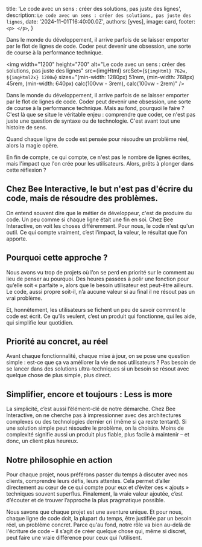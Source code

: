 
  title: 'Le code avec un sens : créer des solutions, pas juste des lignes',
  description: `Le code avec un sens : créer des solutions, pas juste des lignes`,
  date: '2024-11-01T16:40:00.0Z',
  authors: [yves],
  image: card,
  footer: `
    <p>
    </p>
  `,
}

Dans le monde du développement, il arrive parfois de se laisser emporter par le flot de lignes de code. Coder peut devenir une obsession, une sorte de course à la performance technique.

<!--more-->

<img
  width="1200"
  height="700"
  alt="Le code avec un sens : créer des solutions, pas juste des lignes"
  src={imgHtml}
  srcSet={`${imgHtml} 762w, ${imgHtml2x} 1200w`}
  sizes="(min-width: 1280px) 51rem, (min-width: 768px) 45rem, (min-width: 640px) calc(100vw - 3rem), calc(100vw - 2rem)"
/>

Dans le monde du développement, il arrive parfois de se laisser emporter par le flot de lignes de code. Coder peut devenir une obsession, une sorte de course à la performance technique. Mais au fond, pourquoi le faire ? C'est là que se situe le véritable enjeu : comprendre que coder, ce n'est pas juste une question de syntaxe ou de technologie. C'est avant tout une histoire de sens.

Quand chaque ligne de code est pensée pour résoudre un problème réel, alors la magie opère.

En fin de compte, ce qui compte, ce n'est pas le nombre de lignes écrites, mais l'impact que l'on crée pour les utilisateurs. Alors, prêts à plonger dans cette réflexion ?

## Chez Bee Interactive, le but n'est pas d'écrire du code, mais de résoudre des problèmes.

On entend souvent dire que le métier de développeur, c'est de produire du code. Un peu comme si chaque ligne était une fin en soi. Chez Bee Interactive, on voit les choses différemment. Pour nous, le code n'est qu'un outil. Ce qui compte vraiment, c’est l’impact, la valeur, le résultat que l’on apporte.

## Pourquoi cette approche ?

Nous avons vu trop de projets où l’on se perd en priorité sur le comment au lieu de penser au pourquoi. Des heures passées à polir une fonction pour qu’elle soit « parfaite », alors que le besoin utilisateur est peut-être ailleurs. Le code, aussi propre soit-il, n’a aucune valeur si au final il ne résout pas un vrai problème.

Et, honnêtement, les utilisateurs se fichent un peu de savoir comment le code est écrit. Ce qu’ils veulent, c’est un produit qui fonctionne, qui les aide, qui simplifie leur quotidien.

## Priorité au concret, au réel

Avant chaque fonctionnalité, chaque mise à jour, on se pose une question simple : est-ce que ça va améliorer la vie de nos utilisateurs ? Pas besoin de se lancer dans des solutions ultra-techniques si un besoin se résout avec quelque chose de plus simple, plus direct.

## Simplifier, encore et toujours : Less is more

La simplicité, c’est aussi l’élément-clé de notre démarche. Chez Bee Interactive, on ne cherche pas à impressionner avec des architectures complexes ou des technologies dernier cri (même si ça reste tentant). Si une solution simple peut résoudre le problème, on la choisira. Moins de complexité signifie aussi un produit plus fiable, plus facile à maintenir – et donc, un client plus heureux.

## Notre philosophie en action

Pour chaque projet, nous préférons passer du temps à discuter avec nos clients, comprendre leurs défis, leurs attentes. Cela permet d’aller directement au cœur de ce qui compte pour eux et d’éviter ces « ajouts » techniques souvent superflus. Finalement, la vraie valeur ajoutée, c’est d’écouter et de trouver l’approche la plus pragmatique possible.

Nous savons que chaque projet est une aventure unique. Et pour nous, chaque ligne de code doit, la plupart du temps, être justifiée par un besoin réel, un problème concret. Parce qu'au fond, notre rôle va bien au-delà de l'écriture de code – il s’agit de créer quelque chose qui, même si discret, peut faire une vraie différence pour ceux qui l’utilisent.
